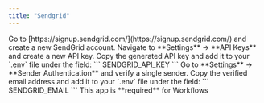 ```yaml
---
title: "Sendgrid"
---
```

<Steps>
    <Step title="Create a SendGrid account">
        Go to [https://signup.sendgrid.com/](https://signup.sendgrid.com/) and create a new SendGrid account.
    </Step>
    <Step title="Generate an API key">
        Navigate to **Settings** -> **API Keys** and create a new API key.
    </Step>
    <Step title="Add API key to .env">
        Copy the generated API key and add it to your `.env` file under the field:
        ```
        SENDGRID_API_KEY
        ```
    </Step>
    <Step title="Verify a sender email">
        Go to **Settings** -> **Sender Authentication** and verify a single sender.
    </Step>
    <Step title="Add verified email to .env">
        Copy the verified email address and add it to your `.env` file under the field:
        ```
        SENDGRID_EMAIL
        ```
    </Step>
</Steps>

<Note>
This app is **required** for Workflows
</Note>